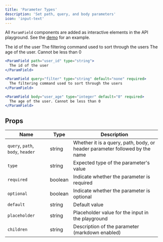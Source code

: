 ```yaml
---
title: 'Parameter Types'
description: 'Set path, query, and body parameters'
icon: 'input-text'
---
```


All `ParamField` components are added as interactive elements in the API playground. See the [demo](/api-playground/demo) for an example.

<ParamField path="user_id" type="string">
  The id of the user
</ParamField>

<ParamField query="filter" type="string" required>
  The filtering command used to sort through the users
</ParamField>

<ParamField body="user_age" type="integer" default="0">
  The age of the user. Cannot be less than 0
</ParamField>

<RequestExample>

```jsx Path Example
<ParamField path="user_id" type="string">
  The id of the user
</ParamField>
```

```jsx Query Example
<ParamField query="filter" type="string" default="none" required>
  The filtering command used to sort through the users
</ParamField>
```

```jsx Body Example
<ParamField body="user_age" type="integer" default="0" required>
  The age of the user. Cannot be less than 0
</ParamField>
```

</RequestExample>

## Props

| Name                              | Type    | Description                                                                 |
| --------------------------------- | ------- | --------------------------------------------------------------------------- |
| `query`, `path`, `body`, `header` | string  | Whether it is a query, path, body, or header parameter followed by the name |
| `type`                            | string  | Expected type of the parameter's value                                      |
| `required`                        | boolean | Indicate whether the parameter is required                                  |
| `optional`                        | boolean | Indicate whether the parameter is optional                                  |
| `default`                         | string  | Default value                                                               |
| `placeholder`                     | string  | Placeholder value for the input in the playground                           |
| `children`                        | string  | Description of the parameter (markdown enabled)                             |
